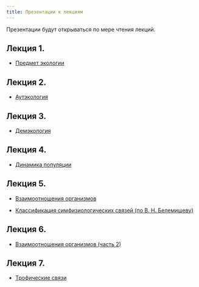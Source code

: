 ```yaml
---
title: Презентации к лекциям
---
```


Презентации будут открываться по мере чтения лекций.

<!-- Версия для биотехнологов -->

<!-- ## Введение -->

<!-- - [Правила игры](Presentations/Lecture Introduction.pdf) -->

## Лекция 1.

- [Предмет экологии](Presentations//Предмет экологии (биотехнологи).pdf)

<!-- ## Лекция 2. -->

<!-- - [Аутэкология](Presentations//Lecture 2 Аутэкология .pdf) -->


## Лекция 2.

- [Аутэкология](Presentations//Аутэкология (биотехнологи).pdf)


<!-- ## Лекция 3. -->

<!-- - [Демэкология](Presentations//Lecture 3 Демэкология.pdf) -->



## Лекция 3.

- [Демэкология](Presentations//Популяции и их структура (биотехнологи).pdf)



## Лекция 4.

- [Динамика популяции](Presentations//Динамика популяции (биотехнологи).pdf)


## Лекция 5.

- [Взаимоотношения организмов](Presentations//Взаимоотношения организмов (биотехнологи).pdf)

- [Классификация симфизиологических связей (по В. Н. Белемишеву)](Presentations//Lecture 5 Взаимоотношения часть 1.pdf)


## Лекция 6.

- [Взаимоотношения организмов (часть 2)](Presentations//Конкурентные отношения (биотехнологи).pdf)

## Лекция 7.

- [Трофические связи](Presentations//Трофические связи (биотехнологи).pdf)




<!-- ## Лекция 7. -->

<!-- - [Конкурентные отношения](Presentations//Lecture 7 Конкуренция.pdf) -->


<!-- ## Лекция 8. -->

<!-- - [Трофические связи](Presentations//Lecture 8 Трофические отношения.pdf) -->



<!-- ## Лекция 9. -->

<!-- - [Симбиозы](Presentations//Lecture 9 Симбиозы.pdf) -->



<!-- ## Лекция 10. -->

<!-- - [Структура сообщества](Presentations//Lecture 10 Структура сообщества.pdf) -->


<!-- ## Лекция 11 и 12. -->

<!-- - [Экосистемы и сукцессии](Presentations//Lecture 11 Экосистема19.pdf) -->


<!-- - [Экосистемы хорологические единицы](Presentations//Lecture 13 Экосистемы хорологические единицы.pdf) -->


<!-- ## Презентация для семинара по теме "Температура и живые системы" -->

<!-- - [Температура](Presentations//Temperature living systems.pdf) -->

















<!-- ## Введение -->

<!-- - [Правила игры](Presentations/Lecture Introduction.pdf) -->

<!-- ## Лекция 1. -->

<!-- - [Предмет экологии](Presentations//Lecture 1 2019 Предмет экологии .pdf) -->

<!-- ## Лекция 2. -->

<!-- - [Аутэкология](Presentations//Lecture 2 Аутэкология .pdf) -->


<!-- ## Лекция 3. -->

<!-- - [Демэкология](Presentations//Lecture 3 Демэкология.pdf) -->


<!-- ## Лекция 4. -->

<!-- - [Динамика популяции](Presentations//Lecture 4 Динамика популяции.pdf) -->


<!-- ## Лекция 5. -->

<!-- - [Взаимоотношения организмов (часть 1)](Presentations//Lecture 5 Взаимоотношения часть 1.pdf) -->


<!-- ## Лекция 6. -->

<!-- - [Взаимоотношения организмов (часть 2)](Presentations//Lecture 6 Взаимоотношения часть 2.pdf) -->

<!-- ## Лекция 7. -->

<!-- - [Конкурентные отношения](Presentations//Lecture 7 Конкуренция.pdf) -->


<!-- ## Лекция 8. -->

<!-- - [Трофические связи](Presentations//Lecture 8 Трофические отношения.pdf) -->



<!-- ## Лекция 9. -->

<!-- - [Симбиозы](Presentations//Lecture 9 Симбиозы.pdf) -->



<!-- ## Лекция 10. -->

<!-- - [Структура сообщества](Presentations//Lecture 10 Структура сообщества.pdf) -->


<!-- ## Лекция 11 и 12. -->

<!-- - [Экосистемы и сукцессии](Presentations//Lecture 11 Экосистема19.pdf) -->


<!-- - [Экосистемы хорологические единицы](Presentations//Lecture 13 Экосистемы хорологические единицы.pdf) -->


<!-- ## Презентация для семинара по теме "Температура и живые системы" -->

<!-- - [Температура](Presentations//Temperature living systems.pdf) -->



